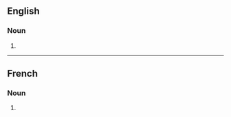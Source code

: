 {{also|coëfficients}}

==English==

===Noun===
{{head|en|noun form}}

# {{plural of|en|coefficient}}

----

==French==

===Noun===
{{head|fr|noun form|g=m}}

# {{plural of|fr|coefficient}}